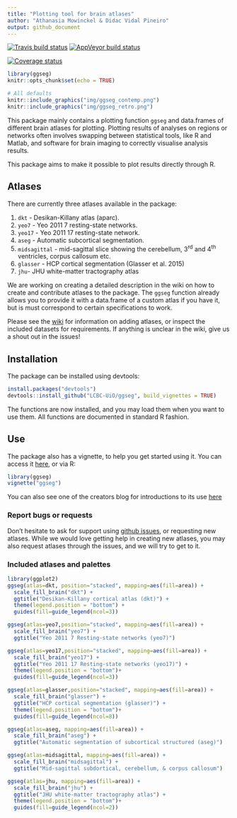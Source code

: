 ```yaml
---
title: "Plotting tool for brain atlases"
author: "Athanasia Mowinckel & Didac Vidal Pineiro"
output: github_document
---
```


  [![Travis build status](https://travis-ci.com/LCBC-UiO/ggseg.svg?branch=master)](https://travis-ci.com/LCBC-UiO/ggseg)
    [![AppVeyor build status](https://ci.appveyor.com/api/projects/status/github/LCBC-UiO/ggseg?branch=master&svg=true)](https://ci.appveyor.com/project/LCBC-UiO/ggseg)
    
  [![Coverage status](https://codecov.io/gh/LCBC-UiO/ggseg/branch/master/graph/badge.svg)](https://codecov.io/github/LCBC-UiO/ggseg?branch=master)
  
```r
library(ggseg)
knitr::opts_chunk$set(echo = TRUE)
```

```r
# All defaults
knitr::include_graphics("img/ggseg_contemp.png")
knitr::include_graphics("img/ggseg_retro.png")
```


This package mainly contains a plotting function `ggseg` and data.frames of different brain atlases for plotting.
Plotting results of analyses on regions or networks often involves swapping between statistical tools, like R and Matlab, 
and software for brain imaging to correctly visualise analysis results.

This package aims to make it possible to plot results directly through R. 

## Atlases
There are currently three atlases available in the package:  

1. `dkt` - Desikan-Killany atlas (aparc).   
2. `yeo7` - Yeo 2011 7 resting-state networks.  
3. `yeo17` - Yeo 2011 17 resting-state network.  
4. `aseg` - Automatic subcortical segmentation.  
5. `midsagittal` - mid-sagittal slice showing the cerebellum, 3^rd^ and 4^th^ ventricles, corpus callosum etc.
6. `glasser` - HCP cortical segmentation (Glasser et al. 2015)  
7. `jhu`- JHU white-matter tractography atlas  

We are working on creating a detailed description in the wiki on how to create and contribute atlases to the package.
The `ggseg` function already allows you to provide it with a data.frame of a custom atlas if you have it, but is must
correspond to certain specifications to work.

Please see the [wiki](https://github.com/LCBC-UiO/ggseg/wiki/Creating-and-contributing-atlases) for information on adding atlases, or inspect the included datasets for requirements. 
If anything is unclear in the wiki, give us a shout out in the issues!

## Installation
The package can be installed using devtools:

```r
install.packages("devtools")
devtools::install_github("LCBC-UiO/ggseg", build_vignettes = TRUE)
```

The functions are now installed, and you may load them when you want to use them.
All functions are documented in standard R fashion.

## Use
The package also has a vignette, to help you get started using it. 
You can access it [here](https://lcbc-uio.github.io/ggseg/ggseg.html), or via R:

```r
library(ggseg)
vignette("ggseg")
```

You can also see one of the creators blog for introductions to its use [here](https://drmowinckels.io/blog/introducing-the-ggseg-r-package-for-brain-segmentations/)

### Report bugs or requests

Don't hesitate to ask for support using [github issues](https://github.com/LCBC-UiO/ggseg/issues), or requesting new atlases. 
While we would love getting help in creating new atlases, you may also request atlases through the issues, and we will try to get to it. 

### Included atlases and palettes
```r
library(ggplot2)
ggseg(atlas=dkt, position="stacked", mapping=aes(fill=area)) +
  scale_fill_brain("dkt") +
  ggtitle("Desikan-Killany cortical atlas (dkt)") +
  theme(legend.position = "bottom") +
  guides(fill=guide_legend(ncol=3))
```

```r
ggseg(atlas=yeo7,position="stacked", mapping=aes(fill=area)) +
  scale_fill_brain("yeo7") +
  ggtitle("Yeo 2011 7 Resting-state networks (yeo7)")
```

```r
ggseg(atlas=yeo17,position="stacked", mapping=aes(fill=area)) +
  scale_fill_brain("yeo17") +
  ggtitle("Yeo 2011 17 Resting-state networks (yeo17)") +
  theme(legend.position = "bottom")+
  guides(fill=guide_legend(ncol=3))
```

```r
ggseg(atlas=glasser,position="stacked", mapping=aes(fill=area)) +
  scale_fill_brain("glasser") +
  ggtitle("HCP cortical segmentation (glasser)") +
  theme(legend.position = "bottom")+
  guides(fill=guide_legend(ncol=8))
```


```r
ggseg(atlas=aseg, mapping=aes(fill=area)) +
  scale_fill_brain("aseg") +
  ggtitle("Automatic segmentation of subcortical structured (aseg)")
```

```r
ggseg(atlas=midsagittal, mapping=aes(fill=area)) +
  scale_fill_brain("midsagittal") +
  ggtitle("Mid-sagittal subdortical, cerebellum, & corpus callosum")
```

```r
ggseg(atlas=jhu, mapping=aes(fill=area)) +
  scale_fill_brain("jhu") +
  ggtitle("JHU white-matter tractography atlas") +
  theme(legend.position = "bottom")+
  guides(fill=guide_legend(ncol=2))
```
